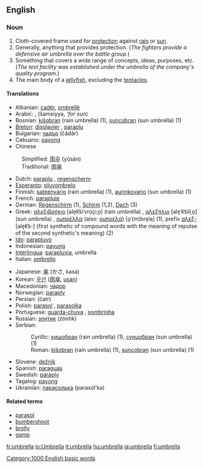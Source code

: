 ==English==

===Noun===
{{en-noun-reg}}

# Cloth-covered frame used for [[protection]] against [[rain]] or [[sun]].
# Generally, anything that provides protection. (''The fighters provide a defensive air umbrella over the battle group.'')
# Something that covers a wide range of concepts, ideas, purposes, etc. (''The test facility was established under the umbrella of the company's quality program.'')
# The main body of a [[jellyfish]], excluding the [[tentacle]]s.

====Translations====
{{top}}
*Albanian: [[çadër]], [[ombrellë]]
*Arabic: {{ARchar|[[مظلة]]}} {{Unicode|(maʐálla, ''for rain'')}} {{f}}, {{ARchar|[[شمسية|شّمسيّة]]}} (šamsíyya, '''for sun'') {{f}}
*Bosnian: [[kišobran]] (rain umbrella) {{m}} (1), [[suncobran]] (sun umbrella) {{m}} (1)
*[[Breton]]: [[disglavier]] {{m}}, [[paraplu]] {{m}}
*Bulgarian: [[чадър]] (čádǎr) {{m}}
*Cebuano: [[payong]]
*Chinese
:Simplified: [[雨伞]] (yǔsǎn)
:Traditional: [[雨傘]]
*Dutch: [[paraplu]] {{m}}, [[regenscherm]] {{n}}
*[[Esperanto]]: [[pluvombrelo]]
*Finnish: [[sateenvarjo]] (rain umbrella) (1), [[aurinkovarjo]] (sun umbrella) (1)
*French: [[parapluie]] {{m}}
*German: [[Regenschirm]] {{m}} (1), [[Schirm]] {{m}} (1,2), [[Dach]] {{n}} (3)
*Greek: [[αλεξιβρόχιο]] [ale̞k͡siˈvro̞çiˌo̞] (rain umbrella) {{n}}, [[αλεξήλιο]] [ale̞ˈk͡siliˌo̞] (sun umbrella) {{n}}, [[ομπρέλλα]] (also: [[ομπρέλα]]) [o̞ˈ(m)bre̞la] {{f}} (1), prefix [[αλεξ-]] [ale̞k͡s-] (first synthetic of compound words with the meaning of repulse of the second synthetic's meaning) (2)
*[[Ido]]: [[parapluvo]]
*Indonesian: [[payung]]
*[[Interlingua]]: [[parapluvia]], umbrella
*Italian: [[ombrello]] {{m}}
{{mid}}
*Japanese: [[傘]] (かさ, kasa)
*Korean: [[우산]] ([[雨傘]], [[usan]])
*Macedonian: [[чадор]]
*Norwegian: [[paraply]] {{c}}
*Persian: {{FAchar|[[چتر]]}} (čatr)
*Polish: [[parasol]] {{m}}, [[parasolka]] {{f}}
*Portuguese: [[guarda-chuva]] {{m}}, [[sombrinha]] {{f}}
*Russian: [[зонтик]] (zóntik) {{m}}
*Serbian:
*:Cyrillic: [[кишобран]] (rain umbrella) {{m}} (1), [[сунцобран]] (sun umbrella) {{m}} (1)
*:Roman: [[kišobran]] (rain umbrella) {{m}} (1), [[suncobran]] (sun umbrella) {{m}} (1)
*Slovene: [[dežnik]] {{m}}
*Spanish: [[paraguas]] {{m}}
*Swedish: [[paraply]] {{n}}
*Tagalog: [[payong]]
*Ukrainian: [[парасолька]] (parasól’ka) {{f}}
{{bottom}}

====Related terms====
*[[parasol]]
*[[bumbershoot]]
*[[brolly]]
*[[gamp]]

[[Category:1000 English basic words]]

[[fr:umbrella]]
[[io:Umbrella]]
[[it:umbrella]]
[[hu:umbrella]]
[[ja:umbrella]]
[[fi:umbrella]]